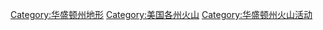 {{NoteTA
|zh-cn:雷尼尔山; zh-tw:瑞尼爾山; zh-hk:雷尼爾山;
}}
[[Category:华盛顿州地形|Category:华盛顿州地形]]
[[Category:美国各州火山|Category:美国各州火山]]
[[Category:华盛顿州火山活动|Category:华盛顿州火山活动]]